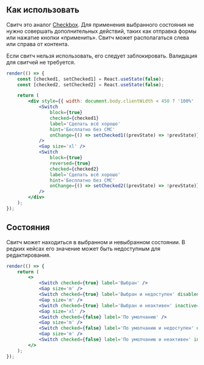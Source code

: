 ## Как использовать

Свитч это аналог [Checkbox](/docs/components-forms-selects-checkbox--checkbox). Для применения выбранного состояния не нужно совершать дополнительных действий,
таких как отправка формы или нажатие кнопки «применить». Свитч может располагаться слева или справа от контента.

Если свитч нельзя использовать, его следует заблокировать. Валидация для свитчей не требуется.

```jsx live
render(() => {
    const [checked1, setChecked1] = React.useState(false);
    const [checked2, setChecked2] = React.useState(false);

    return (
        <div style={{ width: document.body.clientWidth < 450 ? '100%' : 320 }}>
            <Switch
                block={true}
                checked={checked1}
                label='Сделать всё хорошо'
                hint='Бесплатно без СМС'
                onChange={() => setChecked1((prevState) => !prevState)}
            />
            <Gap size='xl' />
            <Switch
                block={true}
                reversed={true}
                checked={checked2}
                label='Сделать всё хорошо'
                hint='Бесплатно без СМС'
                onChange={() => setChecked2((prevState) => !prevState)}
            />
        </div>
    );
});
```

## Состояния

Свитч может находиться в выбранном и невыбранном состоянии. В редких кейсах его значение может быть недоступным для редактирования.

```jsx live
render(() => {
    return (
        <>
            <Switch checked={true} label='Выбран' />
            <Gap size='m' />
            <Switch checked={true} label='Выбран и недоступен' disabled={true} />
            <Gap size='m' />
            <Switch checked={true} label='Выбран и неактивен' inactive={true} />
            <Gap size='xl' />
            <Switch checked={false} label='По умолчанию' />
            <Gap size='m' />
            <Switch checked={false} label='По умолчанию и недоступен' disabled={true} />
            <Gap size='m' />
            <Switch checked={false} label='По умолчанию и неактивен' inactive={true} />
        </>
    );
});
```
